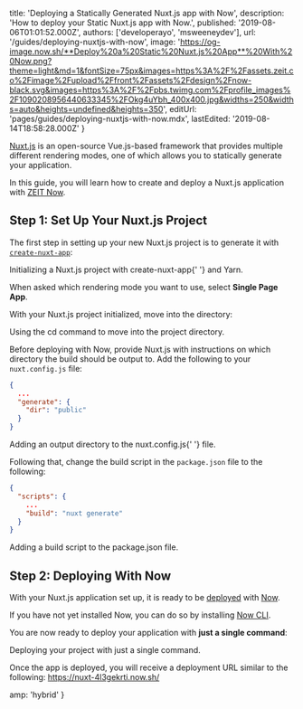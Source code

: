 
  title: 'Deploying a Statically Generated Nuxt.js app with Now',
  description: 'How to deploy your Static Nuxt.js app with Now.',
  published: '2019-08-06T01:01:52.000Z',
  authors: ['developerayo', 'msweeneydev'],
  url: '/guides/deploying-nuxtjs-with-now',
  image:
    'https://og-image.now.sh/**Deploy%20a%20Static%20Nuxt.js%20App**%20With%20Now.png?theme=light&md=1&fontSize=75px&images=https%3A%2F%2Fassets.zeit.co%2Fimage%2Fupload%2Ffront%2Fassets%2Fdesign%2Fnow-black.svg&images=https%3A%2F%2Fpbs.twimg.com%2Fprofile_images%2F1090208956440633345%2FOkg4uYbh_400x400.jpg&widths=250&widths=auto&heights=undefined&heights=350',
  editUrl: 'pages/guides/deploying-nuxtjs-with-now.mdx',
  lastEdited: '2019-08-14T18:58:28.000Z'
}

[Nuxt.js](https://nuxtjs.org/) is an open-source Vue.js-based framework that provides multiple different rendering modes, one of which allows you to statically generate your application.

In this guide, you will learn how to create and deploy a Nuxt.js application with [ZEIT Now](/docs/v2).

## Step 1: Set Up Your Nuxt.js Project

The first step in setting up your new Nuxt.js project is to generate it with [`create-nuxt-app`](https://nuxtjs.org/guide/installation/#using-code-create-nuxt-app-code-):

<Snippet dark text="yarn create nuxt-app my-nuxt-app" />
<Caption>
  Initializing a Nuxt.js project with <InlineCode>create-nuxt-app</InlineCode>{' '}
  and <GenericLink href="https://yarnpkg.com">Yarn</GenericLink>.
</Caption>

When asked which rendering mode you want to use, select **Single Page App**.

With your Nuxt.js project initialized, move into the directory:

<Snippet dark text="cd my-nuxt-app" />
<Caption>
  Using the <InlineCode>cd</InlineCode> command to move into the project
  directory.
</Caption>

Before deploying with Now, provide Nuxt.js with instructions on which directory the build should be output to. Add the following to your `nuxt.config.js` file:

```json
{
  ...
  "generate": {
    "dir": "public"
  }
}
```

<Caption>
  Adding an output directory to the <InlineCode>nuxt.config.js</InlineCode>{' '}
  file.
</Caption>

Following that, change the build script in the `package.json` file to the following:

```json
{
  "scripts": {
    ...
    "build": "nuxt generate"
  }
}
```

<Caption>
  Adding a <InlineCode>build</InlineCode> script to the
  <InlineCode>package.json</InlineCode> file.
</Caption>

## Step 2: Deploying With Now

With your Nuxt.js application set up, it is ready to be [deployed](/docs/v2/deployments/basics/) with [Now](/docs/v2).

If you have not yet installed Now, you can do so by installing [Now CLI](/download).

You are now ready to deploy your application with **just a single command**:

<Snippet dark text="now" />
<Caption>Deploying your project with just a single command.</Caption>

Once the app is deployed, you will receive a deployment URL similar to the following:
<https://nuxt-4l3gekrti.now.sh/>


  amp: 'hybrid'
}
